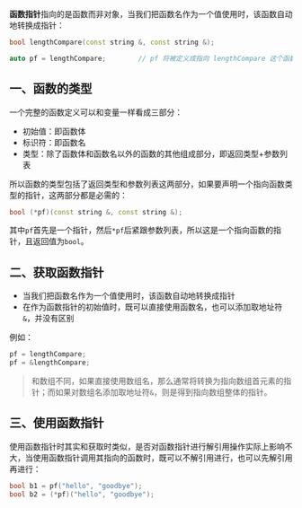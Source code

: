 **函数指针**指向的是函数而非对象，当我们把函数名作为一个值使用时，该函数自动地转换成指针：

```cpp
bool lengthCompare(const string &, const string &);

auto pf = lengthCompare;		// pf 将被定义成指向 lengthCompare 这个函数类型的指针
```

## 一、函数的类型

一个完整的函数定义可以和变量一样看成三部分：

- 初始值：即函数体
- 标识符：即函数名
- 类型：除了函数体和函数名以外的函数的其他组成部分，即返回类型+参数列表

所以函数的类型包括了返回类型和参数列表这两部分，如果要声明一个指向函数类型的指针，这两部分都是必需的：

```cpp
bool (*pf)(const string &, const string &);
```

其中`pf`首先是一个指针，然后`*pf`后紧跟参数列表，所以这是一个指向函数的指针，且返回值为`bool`。



## 二、获取函数指针

- 当我们把函数名作为一个值使用时，该函数自动地转换成指针
- 在作为函数指针的初始值时，既可以直接使用函数名，也可以添加取地址符`&`，并没有区别

例如：

```cpp
pf = lengthCompare;
pf = &lengthCompare;
```

> 和数组不同，如果直接使用数组名，那么通常将转换为指向数组首元素的指针；而如果对数组名添加取地址符`&`，则是得到指向数组整体的指针。



## 三、使用函数指针

使用函数指针时其实和获取时类似，是否对函数指针进行解引用操作实际上影响不大，当使用函数指针调用其指向的函数时，既可以不解引用进行，也可以先解引用再进行：

```cpp
bool b1 = pf("hello", "goodbye");
bool b2 = (*pf)("hello", "goodbye");
```

